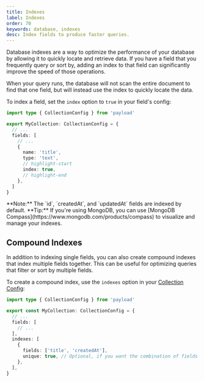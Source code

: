 ```yaml
---
title: Indexes
label: Indexes
order: 70
keywords: database, indexes
desc: Index fields to produce faster queries.
---
```


Database indexes are a way to optimize the performance of your database by allowing it to quickly locate and retrieve data. If you have a field that you frequently query or sort by, adding an index to that field can significantly improve the speed of those operations.

When your query runs, the database will not scan the entire document to find that one field, but will instead use the index to quickly locate the data.

To index a field, set the `index` option to `true` in your field's config:

```ts
import type { CollectionConfig } from 'payload'

export MyCollection: CollectionConfig = {
  // ...
  fields: [
    // ...
    {
      name: 'title',
      type: 'text',
      // highlight-start
      index: true,
      // highlight-end
    },
  ]
}
```

<Banner type="info">
  **Note:** The `id`, `createdAt`, and `updatedAt` fields are indexed by
  default.
</Banner>

<Banner type="success">
  **Tip:** If you're using MongoDB, you can use [MongoDB
  Compass](https://www.mongodb.com/products/compass) to visualize and manage
  your indexes.
</Banner>

## Compound Indexes

In addition to indexing single fields, you can also create compound indexes that index multiple fields together. This can be useful for optimizing queries that filter or sort by multiple fields.

To create a compound index, use the `indexes` option in your [Collection Config](../configuration/collections):

```ts
import type { CollectionConfig } from 'payload'

export const MyCollection: CollectionConfig = {
  // ...
  fields: [
    // ...
  ],
  indexes: [
    {
      fields: ['title', 'createdAt'],
      unique: true, // Optional, if you want the combination of fields to be unique
    },
  ],
}
```
